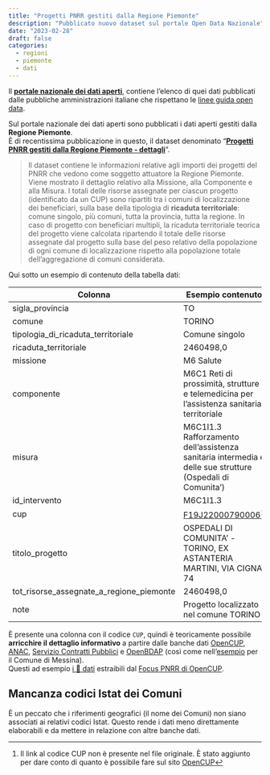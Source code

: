```yaml
---
title: "Progetti PNRR gestiti dalla Regione Piemonte"
description: "Pubblicato nuovo dataset sul portale Open Data Nazionale"
date: "2023-02-28"
draft: false
categories:
  - regioni
  - piemonte
  - dati
---
```


::: {.callout-note}
Il [**portale nazionale dei dati aperti**](https://dati.gov.it/), contiene l'elenco di quei dati pubblicati dalle pubbliche amministrazioni italiane che rispettano le [linee guida open data](https://docs.italia.it/AgID/documenti-in-consultazione/lg-opendata-docs/it/bozza/index.html).
:::

Sul portale nazionale dei dati aperti sono pubblicati i dati aperti gestiti dalla **Regione Piemonte**.<br>
È di recentissima pubblicazione in questo, il dataset denominato "[**Progetti PNRR gestiti dalla Regione Piemonte - dettagli**](https://dati.gov.it/view-dataset/dataset?id=5506399a-c01b-4bc5-a3ec-ed25a90539d9)".

> Il dataset contiene le informazioni relative agli importi dei progetti del PNRR che vedono come soggetto attuatore la Regione Piemonte. Viene mostrato il dettaglio relativo alla Missione, alla Componente e alla Misura. I totali delle risorse assegnate per ciascun progetto (identificato da un CUP) sono ripartiti tra i comuni di localizzazione dei beneficiari, sulla base della tipologia di **ricaduta territoriale**: comune singolo, più comuni, tutta la provincia, tutta la regione. In caso di progetto con beneficiari multipli, la ricaduta territoriale teorica del progetto viene calcolata ripartendo il totale delle risorse assegnate dal progetto sulla base del peso relativo della popolazione di ogni comune di localizzazione rispetto alla popolazione totale dell'aggregazione di comuni considerata.

Qui sotto un esempio di contenuto della tabella dati:

| Colonna | Esempio contenuto |
| --- | --- |
| sigla_provincia | TO |
| comune | TORINO |
| tipologia_di_ricaduta_territoriale | Comune singolo |
| ricaduta_territoriale | 2460498,0 |
| missione | M6 Salute |
| componente | M6C1 Reti di prossimità, strutture e telemedicina per l'assistenza sanitaria territoriale |
| misura | M6C1I1.3 Rafforzamento dell'assistenza sanitaria intermedia e delle sue strutture (Ospedali di Comunita') |
| id_intervento | M6C1I1.3 |
| cup | [F19J22000790006](https://opencup.gov.it/portale/progetto/-/cup/F19J22000790006/)^[Il link al codice CUP non è presente nel file originale. È stato aggiunto per dare conto di quanto è possibile fare sul sito [OpenCUP](../../fonti/opencup/index.qmd#la-pagina-web-di-un-cup)] |
| titolo_progetto | OSPEDALI DI COMUNITA' - TORINO, EX ASTANTERIA MARTINI, VIA CIGNA 74 |
| tot_risorse_assegnate_a_regione_piemonte | 2460498,0 |
| note | Progetto localizzato nel comune TORINO |

È presente una colonna con il codice `CUP`, quindi è teoricamente possibile **arricchire il dettaglio informativo** a partire dalle banche dati [OpenCUP](../../fonti/opencup/), [ANAC](../../fonti/anac/), [Servizio Contratti Pubblici](../../fonti/scp/) e [OpenBDAP](../../fonti/openbdap/) (così come nell'[esempio](../../guide/procedura-esempio.qmd) per il Comune di Messina).<br>
Questi ad esempio [i 🧮 dati](regpie-Coordfondi_pnrr_opendata_23951-focus-open_cup.csv) estraibili dal [Focus PNRR di OpenCUP](../../fonti/opencup/focus-pnrr.qmd).



::: {.callout-warning}

## Mancanza codici Istat dei Comuni

È un peccato che i riferimenti geografici (il nome dei Comuni) non siano associati ai relativi codici Istat. Questo rende i dati meno direttamente elaborabili e da mettere in relazione con altre banche dati.
:::
